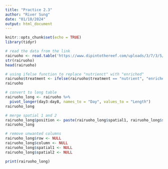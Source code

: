 ```yaml
---
title: "Practice 2.3"
author: "River Sung"
date: "01/10/2024"
output: html_document
---
```


```r
knitr::opts_chunk$set(echo = TRUE)
library(tidyr)
```



```r
# read the data from the link
rairuoho <- read.table('https://www.dipintothereef.com/uploads/3/7/3/5/37359245/rairuoho.txt', header = T, sep = "\t") 
str(rairuoho)
head(rairuoho)

# using ifelse function to replace "nutrienct" with "enriched"
rairuoho$treatment <- ifelse(rairuoho$treatment == "nutrient", "enriched", "water")
rairuoho

# convert to long table
rairuoho_long <- rairuoho %>%
  pivot_longer(day3:day8, names_to = "Day", values_to = "Length")
rairuoho_long

# merge spatial 1 and 2 
rairuoho_long$position <- paste(rairuoho_long$spatial1, rairuoho_long$spatial2, sep = "_")
rairuoho_long

# remove unwanted columns
rairuoho_long$row <- NULL
rairuoho_long$column <- NULL
rairuoho_long$spatial1 <- NULL
rairuoho_long$spatial2 <- NULL

print(rairuoho_long)
```

